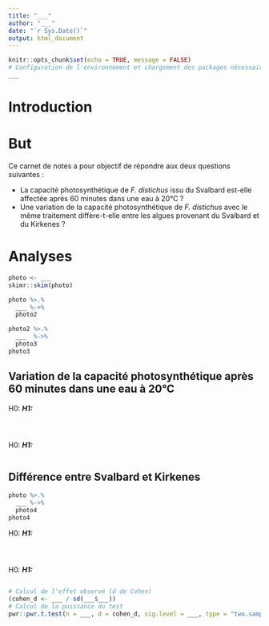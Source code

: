 ```yaml
---
title: "___"
author: "___"
date: "`r Sys.Date()`"
output: html_document
---
```


```r
knitr::opts_chunk$set(echo = TRUE, message = FALSE)
# Configuration de l'environnement et chargement des packages nécessaires
___
```

# Introduction

<!--% Rédigez un court paragraphe d’introduction du sujet en 2-3 phrases (*Fucus distichus*, photosynthèse et stress thermique chez les algues) -->

# But

Ce carnet de notes a pour objectif de répondre aux deux questions suivantes :

-   La capacité photosynthétique de *F. distichus* issu du Svalbard est-elle affectée après 60 minutes dans une eau à 20°C ?
-   Une variation de la capacité photosynthétique de *F. distichus* avec le même traitement diffère-t-elle entre les algues provenant du Svalbard et du Kirkenes ?

# Analyses

<!--% Importez photosynthesis.csv se trouvant dans le dossier data/. -->

```r
photo <- ___
skimr::skim(photo)
```

<!--% Sélectionnez les individus issus du Svalbard et soumis à une eau de 20°C au temps 0 et après 60 minutes. -->

```r
photo %>.%
  ___ %->%
  photo2
```

<!--% Le tableau est mal présenté car vous voyez bien que les mêmes individus apparaissent sur deux lignes différentes (attention : c'est une erreur fréquente que de se retrouver dans cette situation !) Remaniez le tableau de données afin d'obtenir un tableau large avec une colonne correspondant à l'indice de performance de la photosynthèse au temps 0 et après 60 minutes et une seule ligne par individu. Affichez ensuite le tableau. -->

```r
photo2 %>.%
  ___  %->%
  photo3
photo3
```

## Variation de la capacité photosynthétique après 60 minutes dans une eau à 20°C

<!--% Quel test d'hypothèse et quelle variante allez-vous réaliser et pourquoi en 2 phrases, en supposant que l'on ait vérifié la distribution Normale des différences entre pi_abs_0 et pi_abs_60 sur un échantillon similaire mais avec 40 spécimens et, par ailleurs, que nous n'avons pas d'idée a priori sur le sens possible de la variation ? -->

<!-- Formulez les hypothèses nulle et alternative de votre test. -->

H0: ***H1:***

<!--% Réalisez le graphique le plus pertinent pour représenter les données par rapport à ce test. -->

```r

```

<!-- Résumez ces données afin d'avoir un tableau qui reprenne les descripteurs statistiques importants par rapport au test à réaliser. -->

```r

```

<!--% Réalisez le test d'hypothèse en considérant un seuil alpha de 5%.-->

```r

```

<!--% Interprétez ce résultat sur le plan statistique au seuil alpha de 5% et biologique en 3 phrases maximum. L'intensité de l'effet observé vous paraît-il avoir une importance biologique ? -->

<!--% Remettez en doute l'hypothèse de Normalité. Quel test feriez-vous dans ce cas ? -->

<!-- Formulez les hypothèses nulle et alternative de ce test alternatif. -->

H0: ***H1:***

<!--% Réalisez le second test d'hypothèse en considérant un seuil alpha de 5%.-->

```r

```

<!--% Interprétez ce second résultat au seuil alpha de 5% et comparez-le de manière critique au test précédent en 4 phrases maximum. Tirez une conclusion définitive de votre analyse. -->

## Différence entre Svalbard et Kirkenes

<!--% Sélectionnez tous les individus soumis à une eau de 20°C après 60 minutes. Affichez le tableau dans votre rapport. -->

```r
photo %>.%
  ___ %->%
  photo4
photo4
```

<!--% Quel test d'hypothèse allez-vous réaliser et pourquoi en 2 phrases ? -->

<!--% Formulez les hypothèses nulle et alternative de ce test. -->

H0: ***H1:***

<!--% Réalisez un graphique pertinent par rapport à ce test afin d'illustrer la situation d'après l'indice de performance de la photosynthèse pi_abs. -->

```r

```

<!-- Calculez un tableau des descripteurs statistiques pertinents par rapport à ce test (incluez médiane, moyenne et écart type dans vos calculs). -->

```r

```

<!--% Réalisez le test d'hypothèse, en prenant un seuil alpha de 5%. -->

```r

```

<!--% Interprétez le résultat obtenu en 3 phrases, au niveau statistique et biologique. -->

<!--% Dans le cas où des données préliminaires indiquent la Normalité des observations sur base d'un échantillon plus important réalisé aux mêmes stations, quel test choisiriez-vous (réponse précise, y compris la variante du test), considérant que la taille de l'échantillon préliminaire n'a pas permis de vérifier par la même occasion si les variances étaient égales ? -->

<!--% Formulez les hypothèses nulle et alternative de ce dernier test. -->

H0: ***H1:***

<!--% Effectuez ce test, toujours avec un seuil alpha de 5%. -->

```r

```

<!--% Interprétez-le et comparez-le au précédent de manière critique. Quel type d'erreur risque-t-on de commettre ici ? -->

<!--% Terminez votre analyse en réalisant une analyse de la puissance de ce dernier test. Pour ce faire, vous devez calculer la taille de l'effet observé selon Cohen qui correspond à la différence des moyennes divisée par l'écart type de l'ensemble des données) -->

```r
# Calcul de l'effet observé (d de Cohen)
(cohen_d <- ___ / sd(___$___))
# Calcul de la puissance du test
pwr::pwr.t.test(n = ___, d = cohen_d, sig.level = ___, type = "two.sample", alternative = "___")
```

<!--% Sur base de la puissance du test (correspondant à 1 - beta), beta étant le risque de se tromper lorsque l'on ne rejette pas H0, quelle est votre conclusion finale concernant le comparaison des deux sites en 3 phrases maximales ? -->

<!--% Question bonus : seriez-vous capable de suggérer la taille d'échantillon nécessaire pour observer un effet significatif avec un d de Cohen de la même valeur ? Si oui, comment ? -->
